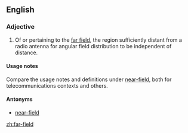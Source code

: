 ==English==

===Adjective===
{{en-adj|-}}

# {{label|en|telecommunications}} Of or pertaining to the [[far-field|far field]], the region sufficiently distant from a radio antenna for angular field distribution to be independent of distance.

====Usage notes====
Compare the usage notes and definitions under [[near-field]], both for telecommunications contexts and others.

====Antonyms====
* [[near-field]]

[[zh:far-field]]